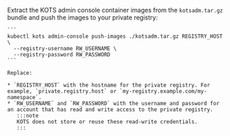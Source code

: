 Extract the KOTS admin console container images from the `kotsadm.tar.gz` bundle and push the images to your private registry:

    ```
    kubectl kots admin-console push-images ./kotsadm.tar.gz REGISTRY_HOST \
      --registry-username RW_USERNAME \
      --registry-password RW_PASSWORD
    ```

    Replace:

    * `REGISTRY_HOST` with the hostname for the private registry. For example, `private.registry.host` or `my-registry.example.com/my-namespace`.
    * `RW_USERNAME` and `RW_PASSWORD` with the username and password for an account that has read and write access to the private registry.
       :::note
       KOTS does not store or reuse these read-write credentials.
       :::